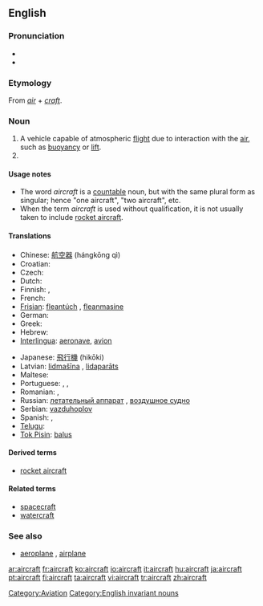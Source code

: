 {{wikipedia}}
==English==

===Pronunciation===
* {{IPA|/ɛəkɹɑː̩ft/}}
*{{audio|en-us-aircraft.ogg|Audio (US)}}

===Etymology===
From ''[[air]]'' + ''[[craft]]''.

===Noun===
{{en-noun|pl=aircraft}}

# A vehicle capable of atmospheric [[flight]] due to interaction with the [[air]], such as [[buoyancy]] or [[lift]].
# {{plural of|[[aircraft]]}}

====Usage notes====
*The word ''aircraft'' is a [[Appendix:Glossary#countable|countable]] noun, but with the same plural form as singular; hence "one aircraft", "two aircraft", etc.
*When the term ''aircraft'' is used without qualification, it is not usually taken to include [[rocket aircraft]].

====Translations====
{{trans-top|machine capable of atmospheric flight}}
* Chinese: [[航空器]] (hángkōng qì)
* Croatian: {{t+|hr|zrakoplov|m}}
* Czech: {{t+|cs|letadlo|n}}
* Dutch: {{t+|nl|vliegtuig|n}}
* Finnish: {{t+|fi|lentokone}}, {{t+|fi|ilma-alus}}
* French: {{t+|fr|avion|m}}
* [[Frisian]]: [[fleantúch]] {{n}}, [[fleanmasine]]
* German: {{t+|de|Flugzeug|n}}
* Greek: {{t+|el|αεροσκάφος|n|tr=aeroskáfos|sc=Grek}}
* Hebrew: {{t-|he|כלי טיס|alt=כְּלִי טַיִס|tr=kli-tayis|sc=Hebr|m}}
* [[Interlingua]]: [[aeronave]], [[avion]]
{{trans-mid}}
* Japanese: [[飛行機]] (hikōki)
* Latvian: [[lidmašīna]] {{f}}, [[lidaparāts]] {{m}}
* Maltese: {{t-|mt|ajruplan|xs=Maltese}}
* Portuguese: {{t+|pt|aeronave|f}}, {{t+|pt|avião|m}}, {{t+|pt|aeroplano|m}}
* Romanian: {{t-|ro|avion|n}}, {{t-|ro|aeronavă|f}}
* Russian: [[летательный аппарат]] {{m}}, [[воздушное судно]] {{n}}
* Serbian: [[vazduhoplov]]
* Spanish: {{t+|es|avión|m}}, {{t+|es|aeronave|m}}
* [[Telugu]]: {{t+|te|విమానము|tr=vimaanamu|sc=Telu}}
* [[Tok Pisin]]: [[balus]]
{{trans-bottom}}

====Derived terms====
*[[rocket aircraft]]

====Related terms====
*[[spacecraft]]
*[[watercraft]]

===See also===
*[[aeroplane]] {{italbrac|UK}}, [[airplane]] {{italbrac|US}}

[[Category:Aviation]]
[[Category:English invariant nouns]]

[[ar:aircraft]]
[[fr:aircraft]]
[[ko:aircraft]]
[[io:aircraft]]
[[it:aircraft]]
[[hu:aircraft]]
[[ja:aircraft]]
[[pt:aircraft]]
[[fi:aircraft]]
[[ta:aircraft]]
[[vi:aircraft]]
[[tr:aircraft]]
[[zh:aircraft]]